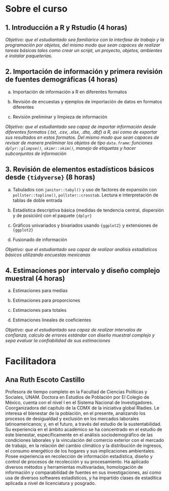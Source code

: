 # Sobre el curso {.unnumbered}

## 1. Introducción a R y Rstudio (4 horas)

*Objetivo: que el estudiantado sea familiarice con la interfase de trabajo y la programación por objetos, del mismo modo que sean capaces de realizar tareas básicas tales como crear un script, un proyecto, objetos, ambientes e instalar paqueterías*.

## 2. Importación de información y primera revisión de fuentes demográficas (4 horas)

a.  Importación de información a R en diferentes formatos

b.  Revisión de encuestas y ejemplos de importación de datos en formatos diferentes

c.  Revisión preliminar y limpieza de información

*Objetivo: que el estudiantado sea capaz de importar información desde diferentes formatos (.txt, .csv, .xlsx, .dta, .dbf) a R, así como de exportar sus resultados en estos formatos. Del mismo modo que sean capaces de revisar de manera preliminar los objetos de tipo `data.frame`: funciones `dplyr::glimpse()`, `skimr::skim()`, manejo de etiquetas y hacer subconjuntos de información*

## 3. Revisión de elementos estadísticos básicos desde `{tidyverse}` (8 horas)

a.  Tabulados con `janitor::tabyl()` y uso de factores de expansión con `pollster::topline()`, `pollster::crosstab`. Lectura e interpretación de tablas de doble entrada

b.  Estadística descriptiva básica (medidas de tendencia central, dispersión y de posición) con el paquete `{dplyr}`

c.  Gráficos univariados y bivariados usando `{ggplot2}` y extensiones de `{ggplot2}`

d.  Fusionado de información

*Objetivo: que el estudiantado sea capaz de realizar análisis estadísticos básicos utilizando encuestas mexicanas*

## 4. Estimaciones por intervalo y diseño complejo muestral (4 horas)

a.  Estimaciones para medias

b.  Estimaciones para proporciones

c.  Estimaciones para totales

d.  Estimaciones lineales de coeficientes

*Objetivo: que el estudiantado sea capaz de realizar intervalos de confianza, calculo de errores estándar con diseño muestral complejo y sepa evaluar la confiabilidad de sus estimaciones*

# Facilitadora {.unnumbered}

## Ana Ruth Escoto Castillo

Profesora de tiempo completo en la Facultad de Ciencias Políticas y Sociales, UNAM. Doctora en Estudios de Población por El Colegio de México, cuenta con el nivel I en el Sistema Nacional de Investigadores. Coorganizadora del capítulo de la CDMX de la iniciativa global Rladies. Le interesa el bienestar de la población, en el presente, analizando los procesos de desigualdad y exclusión en los mercados laborales latinoamericanos; y, en el futuro, a través del estudio de la sustentabilidad. Su experiencia en el ámbito académico se ha concentrado en el estudio de este bienestar, específicamente en el análisis sociodemográfico de las condiciones laborales y la vinculación del comercio exterior con el mercado de trabajo, en la relación del cambio climático y la distribución de ingresos, el consumo energético de los hogares y sus implicaciones ambientales. Posee experiencia en recolección de información estadística, diseño y control de procesos de recolección y su procesamiento. Ha aplicado diversos métodos y herramientas multivariadas, homologación de información y comparabilidad de fuentes en sus investigaciones, así como usa de diversos softwares estadísticos, y ha impartido clases de estadítica aplicada a nivel de licenciatura y posgrado.
